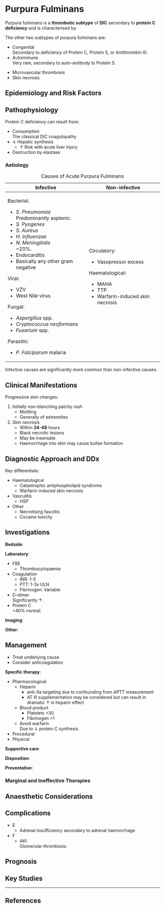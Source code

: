 # Purpura Fulminans {#sec-pf}

Purpura fulminans is a **thrombotic subtype** of **DIC** secondary to **protein C deficiency** and is characterised by:

:::column-margin
The other two subtypes of purpura fulminans are:

* Congenital\
Secondary to deficiency of Protein C, Protein S, or Antithrombin III.
* Autoimmune\
Very rare, secondary to auto-antibody to Protein S.
:::

* Microvascular thrombosis
* Skin necrosis


## Epidemiology and Risk Factors

## Pathophysiology

Protein C deficiency can result from:

* Consumption\
The classical DIC coagulopathy
* ↓ Hepatic synthesis
	* ↑ Risk with acute liver injury
* Destruction by elastase


### Aetiology

+-------------------------------------+----------------------------------+
| Infective                           | Non-infective                    |
+=====================================+==================================+
| Bacterial:                          | Circulatory:                     |
|                                     |                                  |
| * *S. Pneumoniae*\                  | * Vasopressor excess             |
| Predominantly asplenic.             |                                  |
| * *S. Pyogenes*                     |                                  |
| * *S. Aureus*                       | Haematological:                  |
| * *H. Influenzae*                   |                                  |
| * *N. Meningitidis*\                | * MAHA                           |
| ~20%.                               | * TTP                            |
| * Endocarditis                      | * Warfarin-induced skin necrosis |
| * Basically any other gram negative |                                  |
|                                     |                                  |
|                                     |                                  |
| Viral:                              |                                  |
|                                     |                                  |
| * VZV                               |                                  |
| * West Nile virus                   |                                  |
|                                     |                                  |
|                                     |                                  |
| Fungal:                             |                                  |
|                                     |                                  |
| * *Aspergillus* spp.                |                                  |
| * *Cryptococcus neoformans*         |                                  |
| * *Fusarium* spp.                   |                                  |
|                                     |                                  |
|                                     |                                  |
| Parasitic:                          |                                  |
|                                     |                                  |
| * *P. Falciparum* malaria           |                                  |
+-------------------------------------+----------------------------------+

: Causes of Acute Purpura Fulminans

:::column-margin
Infective causes are significantly more common than non-infective causes.
:::


## Clinical Manifestations

Progressive skin changes:

1. Initially non-blanching patchy rash
	* Mottling
	* Generally of extremities
2. Skin necrosis
	* Within **24-48** hours
	* Black necrotic lesions
	* May be insensate
	* Haemorrhage into skin may cause bullae formation

## Diagnostic Approach and DDx

Key differentials:

* Haematological
	* Catastrophic antiphospholipid syndrome
	* Warfarin-induced skin necrosis
* Vasculitis
	* HSP
* Other
	* Necrotising fasciitis
	* Cocaine toxicity


## Investigations

**Bedside**:

**Laboratory**:

* FBE
	* Thrombocytopaenia
* Coagulation
	* INR: 1-3
	* PTT: 1-3x ULN
	* Fibrinogen: Variable
* D-dimer\
Significantly ↑.
* Protein C\
\<40% normal.

**Imaging**:

**Other**:

## Management

:::priority
* Treat underlying cause
* Consider anticoagulation
:::


**Specific therapy**:

* Pharmacological
	* Heparin
		* anti-Xa targeting due to confounding from APTT measurement
		* AT III supplementation may be considered but can result in dramatic ↑ in heparin effect
	* Blood product
		* Platelets >30
		* Fibrinogen >1
	* Avoid warfarin\
	Due to ↓ protein C synthesis.
* Procedural
* Physical

**Supportive care**:

**Disposition**:

**Preventative**:


### Marginal and Ineffective Therapies

## Anaesthetic Considerations

## Complications

* E
	* Adrenal insufficiency secondary to adrenal haemorrhage
* F
	* AKI\
	Glomerular thrombosis.

## Prognosis

## Key Studies


---

## References
